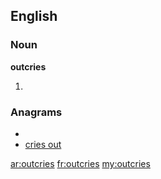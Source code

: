 ==English==

===Noun===
'''outcries'''

# {{plural of|[[outcry]]}}

===Anagrams===
* {{alphagram|ceiorstu}}
* [[cries out#English|cries out]]

[[ar:outcries]]
[[fr:outcries]]
[[my:outcries]]